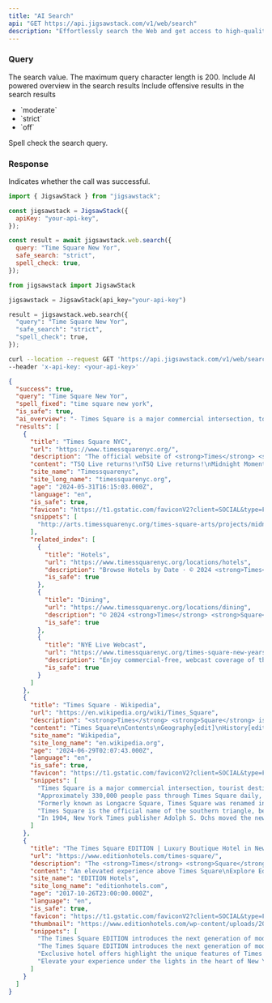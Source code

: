 ```yaml
---
title: "AI Search"
api: "GET https://api.jigsawstack.com/v1/web/search"
description: "Effortlessly search the Web and get access to high-quality results powered with AI."
---
```


### Query

<ParamField query="query" type="string" required>
  The search value. The maximum query character length is 200.
</ParamField>

<ParamField query="ai_overview" type="boolean" default="true">
  Include AI powered overview in the search results
</ParamField>

<ParamField query="safe_search" type="string" default="moderate">
  Include offensive results in the search results
  <ul>
    <li>`moderate`</li>
    <li>`strict`</li>
    <li>`off`</li>
  </ul>
</ParamField>

<ParamField query="spell_check" type="boolean" default="true">
  Spell check the search query.
</ParamField>

<Snippet file="header.mdx" />

### Response

<ResponseField name="success" type="boolean">
  Indicates whether the call was successful.
</ResponseField>

<RequestExample>

```javascript JavaScript
import { JigsawStack } from "jigsawstack";

const jigsawstack = JigsawStack({
  apiKey: "your-api-key",
});

const result = await jigsawstack.web.search({
  query: "Time Square New Yor",
  safe_search: "strict",
  spell_check: true,
});
```

```python Python
from jigsawstack import JigsawStack

jigsawstack = JigsawStack(api_key="your-api-key")

result = jigsawstack.web.search({
  "query": "Time Square New Yor",
  "safe_search": "strict",
  "spell_check": true,
});
```

```bash cURL
curl --location --request GET 'https://api.jigsawstack.com/v1/web/search?query=Time Square New Yor' \
--header 'x-api-key: <your-api-key>'
```

</RequestExample>

<ResponseExample>

```json Response
{
  "success": true,
  "query": "Time Square New Yor",
  "spell_fixed": "time square new york",
  "is_safe": true,
  "ai_overview": "- Times Square is a major commercial intersection, tourist destination, and entertainment hub in Midtown Manhattan, New York City.\n- It is formed by the junction of Broadway, Seventh Avenue, and 42nd Street.\n- Times Square is brightly lit by numerous digital billboards and advertisements, making it one of the world's busiest pedestrian areas.\n- It is the hub of the Broadway Theater District and a major center of the world's entertainment industry.\n- Times Square is one of the world's most visited tourist attractions, drawing an estimated 50 million visitors annually.\n- The area is bounded by West 42nd street, West 47th street, 7th Avenue, and Broadway.\n- Formerly known as Longacre Square, Times Square was renamed in 1904 after The New York Times moved its headquarters to the then newly erected Times Building.\n- It is the site of the annual New Year's Eve ball drop, attracting over a million visitors every year.\n- Times Square is sometimes referred to as \"the Crossroads of the World\" and \"the heart of the Great White Way.\"\n- The northern triangle of Times Square is officially known as Duffy Square and was dedicated in June 1939 to honor World War I chaplain Father Francis P. Duffy.\n- Times Square is a busy intersection of art and commerce, featuring numerous advertisements and iconic landmarks.",
  "results": [
    {
      "title": "Times Square NYC",
      "url": "https://www.timessquarenyc.org/",
      "description": "The official website of <strong>Times</strong> <strong>Square</strong> bringing you <strong>New</strong> Year&#x27;s Eve information and upcoming events at the Crossroads of the World, <strong>Times</strong> <strong>Square</strong> <strong>New</strong> <strong>York</strong>.",
      "content": "TSQ Live returns!\nTSQ Live returns!\nMidnight Moment\nMidnight Moment\nBroadway and Off-Broadway Shows\nBroadway and Off-Broadway Shows\nTimes Square Alliance\nTimes Square Alliance\nTIMES SQUARE\nTIMES SQUARE\nSummer\nSummer\nArt\nArt\nWhat's on\nWhat's on\nAbout\nAbout\nSearch form\nEnjoy more than eighty free, open-air events and concerts in Times Square this summer\nEnjoy more than eighty free, open-air events and concerts in Times Square this summer\nWatch Times Square transform into a nightly digital art gallery across 95+ screens\nWatch Times Square transform into a nightly digital art gallery across 95+ screens\nSee what's currently running in the Theater District\nSee what's currently running in the Theater District\nLearn more about how the Times Square Alliance, founded in 1992, works to improve and promote Times Square\nLearn more about how the Times Square Alliance, founded in 1992, works to improve and promote Times Square\nThe Official Website\nThe Official Website\nSounds\nSounds\nat Midnight\nat Midnight\nBroadway\nBroadway\nthe Alliance\nthe Alliance\nJOIN OUR NEWSLETTER\nMusicians from the MTA Music program come aboveground to perform on the Broadway Plazas on W...\nGet ready for a star-spangled celebration with the Satin Dollz....\nMalian singer, musician, and producer Sidiki Diabaté hails from a celebrated lineage of kora...\n© 2024 Times Square District Management Association, Inc. All rights reserved.\n\n(function(){var s = document.createElement(\"script\");s.setAttribute(\"data-account\",\"AtfB7pprMR\");s.setAttribute(\"src\",\"https://cdn.userway.org/widget.js\");document.body.appendChild(s);})();Enable JavaScript to ensure <a href=\"https://userway.org\">website accessibility</a>\n© 2024 Times Square District Management Association, Inc. All rights reserved.\n\n(function(){var s = document.createElement(\"script\");s.setAttribute(\"data-account\",\"AtfB7pprMR\");s.setAttribute(\"src\",\"https://cdn.userway.org/widget.js\");document.body.appendChild(s);})();Enable JavaScript to ensure <a href=\"https://userway.org\">website accessibility</a>",
      "site_name": "Timessquarenyc",
      "site_long_name": "timessquarenyc.org",
      "age": "2024-05-31T16:15:03.000Z",
      "language": "en",
      "is_safe": true,
      "favicon": "https://t1.gstatic.com/faviconV2?client=SOCIAL&type=FAVICON&fallback_opts=TYPE,SIZE,URL&url=https://timessquarenyc.org&size=96",
      "snippets": [
        "http://arts.timessquarenyc.org/times-square-arts/projects/midnight-moment/approximations-of-utopia/index.aspx left · https://www.timessquarenyc.org/solstice-in-times-square#learnmore right"
      ],
      "related_index": [
        {
          "title": "Hotels",
          "url": "https://www.timessquarenyc.org/locations/hotels",
          "description": "Browse Hotels by Date · © 2024 <strong>Times</strong> <strong>Square</strong> District Management Association, Inc. All rights reserved. Enable JavaScript to ensure &lt;a href=&quot;https://userway.org&quot;&gt;website accessibility&lt;/a&gt;",
          "is_safe": true
        },
        {
          "title": "Dining",
          "url": "https://www.timessquarenyc.org/locations/dining",
          "description": "© 2024 <strong>Times</strong> <strong>Square</strong> District Management Association, Inc. All rights reserved. Enable JavaScript to ensure &lt;a href=&quot;https://userway.org&quot;&gt;website accessibility&lt;/a&gt;",
          "is_safe": true
        },
        {
          "title": "NYE Live Webcast",
          "url": "https://www.timessquarenyc.org/times-square-new-years-eve/nye-live-webcast",
          "description": "Enjoy commercial-free, webcast coverage of the festivities leading up to the Ball Drop at midnight, including backstage access, behind-the-scenes stories and interviews with performers and other celebrities.",
          "is_safe": true
        }
      ]
    },
    {
      "title": "Times Square - Wikipedia",
      "url": "https://en.wikipedia.org/wiki/Times_Square",
      "description": "<strong>Times</strong> <strong>Square</strong> is a major commercial intersection, tourist destination, entertainment hub, and neighborhood in Midtown Manhattan, <strong>New</strong> <strong>York</strong> City, <strong>New</strong> <strong>York</strong>, U.S. It is formed by the junction of Broadway, Seventh Avenue, and 42nd Street. Together with adjacent Duffy <strong>Square</strong>, <strong>Times</strong> <strong>Square</strong> is a ...",
      "content": "Times Square\nContents\nGeography[edit]\nHistory[edit]\nNumber of visitors[edit]\nNotable landmarks[edit]\nIn popular culture[edit]\nSee also[edit]\nReferences[edit]\nExternal links[edit]\nEarly history[edit]\n1900s–1930s[edit]\n1930s–1950s[edit]\n1960s–1990s[edit]\n2000s–present[edit]\nIncidents[edit]\nNew Year's Eve celebrations[edit]\nImpact of COVID-19[edit]\nNotes[edit]\nCitations[edit]\nBibliography[edit]\nDecline[edit]\n1980s building boom[edit]\n42nd Street Redevelopment, further revitalization[edit]\nEffects[edit]\nPedestrian plaza[edit]\nTimes Square is a major commercial intersection, tourist destination, entertainment hub, and neighborhood in Midtown Manhattan, New York City, New York, U.S. It is formed by the junction of Broadway, Seventh Avenue, and 42nd Street. Together with adjacent Duffy Square, Times Square is a bowtie-shaped plaza five blocks long between 42nd and 47th Streets.[2]\nTimes Square is brightly lit by numerous digital billboards and advertisements as well as businesses offering 24/7 service. One of the world's busiest pedestrian areas,[3] it is also the hub of the Broadway Theater District[4] and a major center of the world's entertainment industry.[5] Times Square is one of the world's most visited tourist attractions, drawing an estimated 50 million visitors annually.[6] Approximately 330,000 people pass through Times Square daily,[7] many of them tourists,[8] while over 460,000 pedestrians walk through Times Square on its busiest days.[2] The Times Square–42nd Street and 42nd Street–Port Authority Bus Terminal stations have consistently ranked as the busiest in the New York City Subway system, transporting more than 200,000 passengers daily.[9]\nFormerly known as Longacre Square, Times Square was renamed in 1904 after The New York Times moved its headquarters to the then newly erected Times Building, now One Times Square.[10] It is the site of the annual New Year's Eve ball drop, which began on December 31, 1907, and continues to attract over a million visitors to Times Square every year,[11] in addition to a worldwide audience of one billion or more on various digital media platforms.[12]\nTimes Square, specifically the intersection of Broadway and 42nd Street, is the eastern terminus of the Lincoln Highway, the first road across the United States for motorized vehicles.[13] Times Square is sometimes referred to as \"the Crossroads of the World\"[14] and \"the heart of the Great White Way\".[15][16][17]\nTimes Square functions as a town square, but is not geometrically a square. It is closer in shape to a bowtie, with two triangles emanating roughly north and south from 45th Street,[18] where Seventh Avenue intersects Broadway. Broadway similarly intersects other north–south avenues at Union Square, Madison Square, Herald Square, and Verdi Square, none of which are squares.[19] The area is bounded by West 42nd street, West 47th street, 7th Avenue, and Broadway. Broadway runs diagonally, crossing through the horizontal and vertical street grid of Manhattan laid down by the Commissioners' Plan of 1811, and that intersection creates the \"bowtie\" shape of Times Square.[20][21]\nTimes Square is the official name of the southern triangle, below 45th Street.[22] The northern triangle is officially known as Duffy Square and was dedicated in June 1939 to honor World War I chaplain Father Francis P. Duffy of the 69th New York Infantry Regiment.[23] A statue by Charles Keck was dedicated in May 1937 as a memorial to Duffy.[24] There is also a statue of composer and entertainer George M. Cohan,[25][26] and the TKTS discount ticket booth for same-day Broadway and off-Broadway theaters that has been at the site since June 1973.[27][28]\nWhen Manhattan Island was first settled by the Dutch colonists, three small streams united near what is now the intersection of 10th Avenue and 40th Street. These three streams formed the \"Great Kill\" (Dutch: Grote Kil). From there the Great Kill wound through the low-lying Reed Valley, known for fish and waterfowl,[29] and emptied into a deep bay in the Hudson River at the present 42nd Street.[30] The name was retained in a tiny hamlet, Great Kill, that became a center for carriage-making, as the upland to the south and east became known as Longacre.[31]\nBefore and after the American Revolution, the area belonged to John Morin Scott, a general of the New York militia, in which he served under George Washington. Scott's manor house was at what is currently 43rd Street, surrounded by countryside used for farming and breeding horses. In the first half of the 19th century, it became one of the prized possessions of John Jacob Astor, who made a second fortune selling off lots to hotels and other real estate concerns as the city rapidly spread uptown.[32]\nBy 1872, the area had become the center of New York's horse carriage industry. The locality had not previously been given a name, and city authorities called it Longacre Square after Long Acre in London, where the horse and carriage trade was centered in that city.[33] William Henry Vanderbilt owned and ran the American Horse Exchange there. In 1910, it became the Winter Garden Theatre.[34]\nAs more profitable commerce and industrialization of Lower Manhattan pushed homes, theaters, and prostitution northward from the Tenderloin District, Longacre Square became nicknamed the Thieves Lair for its rollicking reputation as a low entertainment district. The first theater on the square, the Olympia, was built by cigar manufacturer and impresario Oscar Hammerstein I.[35] According to Gotham: A History of New York City to 1898, \"By the early 1890s this once sparsely settled stretch of Broadway was ablaze with electric light and thronged by crowds of middle- and upper-class theatre, restaurant and cafe patrons.\"[36]\nIn 1904, New York Times publisher Adolph S. Ochs moved the newspaper's operations to a new skyscraper on 42nd Street at Longacre Square, on the site of the former Pabst Hotel, which had existed on the site for less than a decade since it opened in November 1899.[37] Ochs persuaded Mayor George B. McClellan Jr. to construct a subway station there, and the area was renamed \"Times Square\" on April 8, 1904.[38] Just three weeks later, the first electrified advertisement appeared on the side of a bank at the corner of 46th Street and Broadway.[39] The north end later became Duffy Square, and the former Horse Exchange became the Winter Garden Theatre, constructed in 1911.[40]\nThe New York Times moved to more spacious offices one block west of the square in 1913 and sold the building in 1961.[38] The old Times Building was later named the Allied Chemical Building in 1963.[41] Now known simply as One Times Square, it is famed for the Times Square Ball drop on its roof every New Year's Eve.\nIn 1913, the Lincoln Highway Association, headed by entrepreneur Carl G. Fisher, chose the intersection of 42nd Street and Broadway (at the southeast corner of Times Square) to be the Eastern Terminus of the Lincoln Highway. This was the first road across the United States, which originally ran 3,389 mi (5,454 km) coast to coast through 13 states to its western terminus in Lincoln Park in San Francisco.[42][43]\nTimes Square grew dramatically after World War I.[44] It became a cultural hub full of theatres, music halls, and upscale hotels.[44]\nTimes Square quickly became New York's agora, a place to gather to await great tidings and to celebrate them, whether a World Series or a presidential election.\nAdvertising also grew significantly in the 1920s, growing from $25 million to $85 million over the decade.[45] For example, the Wrigley Spearmint Gum sign, possibly the biggest electric sign \"in the world,\" cost $9,000 per month to rent.[46] Some contemporary critics, such as Thorstein Veblen[47] and G. K. Chesterton,[48] disliked the advertising at Times Square. Fritz Lang, after seeing Times Square in 1923, used it as inspiration for his dark industrial film Metropolis.[47]\nEntertainment icons such as Irving Berlin, Charlie Chaplin, and Fred Astaire were closely associated with Times Square in the 1910s, 1920s, and 1930s. However, it was also during this period that the area began to be besieged by crime and corruption, in the form of gambling and prostitution; one case that garnered huge attention was the arrest and subsequent execution of police officer Charles Becker.[49]\nThe general atmosphere of Times Square changed with the onset of the Great Depression in the early 1930s. City residents moved uptown to cheaper neighborhoods, and many popular theaters closed, replaced by saloons, brothels, \"burlesque halls, vaudeville stages, and dime houses\".[50] The area acquired a reputation as a dangerous and seedy neighborhood in the following decades.[51]\nNevertheless, Times Square continued to be the site of the annual ball drop on New Year's Eve. The ball drop was placed on hiatus for New Year's Eve in 1942 and 1943 due to lighting restrictions during World War II, replaced by a moment of silence that was observed at midnight in Times Square, accompanied by the sound of chimes played from sound trucks.[52]\nOn May 8, 1945, a massive crowd celebrated Victory in Europe Day in Times Square;[53] and on August 15, 1945, the largest crowd in the history of Times Square gathered to celebrate Victory over Japan Day, reaching an estimated two million.[54] The victory itself was announced by a headline on the \"zipper\" news ticker at One Times Square, which read \"OFFICIAL ***TRUMAN ANNOUNCES JAPANESE SURRENDER ***\"[55]\nFrom the 1960s to the early 1990s, the seediness of the area, especially due to its go-go bars, sex shops, peep shows, and adult theaters, became an infamous symbol of the city's decline.[56] As early as 1960, 42nd Street between Seventh and Eighth avenues was described by The New York Times as \"the 'worst' [block] in town\".[57] Later that decade, Times Square was depicted in Midnight Cowboy as gritty, depraved, and desperate.[58] Conditions only worsened in the 1970s and 1980s, as did the crime in the rest of the city, with a 1981 article in Rolling Stone magazine calling 42nd Street in Times Square the \"sleaziest block in America\".[59] In the mid-1980s, the area bounded by 40th and 50th Streets and Seventh and Ninth Avenues saw over 15,000 crime complaints per year.[60] The block of 42nd Street between Seventh and Eighth avenues had 2,300 crimes per year in 1984, of which 20% were felonies.[61][62]\nIn this era, formerly elegant movie theaters began to show x-rated films, and peep shows hustlers were common.[63] In 1984, the area was so derelict and dilapidated, that the entire Times Square area paid the city only $6 million in property taxes (equivalent to $17.6 million in 2023).[64]\nIn the 1980s, a commercial building boom began in the western parts of Midtown as part of a long-term development plan developed under mayors Ed Koch and David Dinkins. These included office buildings such as 1540 Broadway, 1585 Broadway, and 750 Seventh Avenue, as well as hotels such as the Macklowe Hotel, Marriott Marquis, Crowne Plaza, and DoubleTree Suites.[65] By 1986, New York City Planning Commission (CPC) was considering enacting regulations that would have forced new buildings along Times Square to include bright signage as well as deep setbacks.[66] The CPC adopted a planning regulation in 1987, which required large new developments in Times Square to set aside about 5 percent of their space for \"entertainment uses\".[67][a] The regulation also required new buildings on Times Square to include large, bright signs.[67]\nThe buildings at 1540 Broadway, 1585 Broadway, and 750 Seventh Avenue were completed at with the beginning of the early 1990s recession, when 14.5 percent of Manhattan office space was vacant.[68] Furthermore, some 9×10^6 sq ft (840,000 m2) of office space in the western section of Midtown had been developed in the 1980s, of which only half had been leased.[69][70] Consequently, 1540 Broadway was completely empty, while 1585 Broadway and 750 Seventh Avenue had one tenant each, despite the buildings having over 2×10^6 sq ft (190,000 m2) of office space between them.[68][71] Entertainment conglomerate Bertelsmann bought 1540 Broadway in 1992,[72][73] spurring a revival of Times Square in the early 1990s.[74][75] This was hastened when financial firm Morgan Stanley bought 1585 Broadway in 1993,[76] followed by 750 Seventh Avenue in 1994.[77]\nThe Empire State Development Corporation (ESDC), an agency of the New York state government, had proposed redeveloping the area around a portion of West 42nd Street in 1981.[78] Four towers designed by Philip Johnson and John Burgee were to be built around 42nd Street's intersections with Broadway and Seventh Avenue.[79][80] These towers would have been redeveloped by George Klein of Park Tower Realty, though the Prudential Insurance Company of America joined the project in 1986.[81][82][83] Furthermore, as part of the West Midtown special zoning district created in 1982, the New York City government had allowed new buildings in Times Square to be developed with an increased floor area ratio. To ensure the area would not be darkened at nightfall, the city passed zoning regulations that encouraged developers to add large, bright signs on their buildings.[79][84]\nIn 1990, the State of New York took possession of six of the nine historic theaters on 42nd Street, and the New 42nd Street non-profit organization was appointed to oversee their restoration and maintenance. The theaters underwent renovation for Broadway shows, conversion for commercial purposes, or demolition.[85] Opposition to the towers on Times Square, along with Prudential and Park Tower's inability to secure tenants for the proposed buildings,[86] led government officials to allow Prudential and Park Tower to postpone the project in 1992.[80][87] By then, Prudential had spent $300 million on condemning the sites through eminent domain.[88] The partners retained the right to develop the sites in the future,[89] and the ESDC's zoning guidelines remained in effect.[79] In exchange for being permitted to delay construction of the sites until 2002, Prudential and Park Tower were compelled to add stores and install large signage on the existing buildings.[90]\nIn 1992, the Times Square Alliance (formerly the Times Square Business Improvement District, or \"BID\" for short), a coalition of city government and local businesses dedicated to improving the quality of commerce and cleanliness in the district, started operations in the area.[91] In 1998, the alliance opened a tourist information center in the former Embassy Theatre at 1560 Broadway;[92] the information center operated until 2014.[93]\nIn the mid-1990s, Mayor Rudolph Giuliani led an effort to clean up the area, an effort that is described by Steve Macek in Urban Nightmares: The Media, the Right, and the Moral Panic Over the City: Security was increased, pornographic theatres were closed, and \"undesirable\" low-rent residents were pressured to relocate, and then more tourist-friendly attractions and upscale establishments were opened. Advocates of the remodeling claim that the neighborhood is safer and cleaner. Detractors have countered that the changes have homogenized or \"Disneyfied\" the character of Times Square and have unfairly targeted lower-income New Yorkers from nearby neighborhoods such as Hell's Kitchen.[94][95] The changes were shaped in large part by the actions of The Walt Disney Company, which bought and restored the New Amsterdam Theatre after several attempts at redevelopment had failed. As part of a contract with Disney, officials from the city and state evicted the pornographic theaters and contracted with Madame Tussauds and AMC Theatres to move onto 42nd Street. This spurred the construction of new office towers, hotels, and tourist attractions in the area.[96]\nPrudential and Klein dissolved their partnership for the four office-building sites at Times Square's southern end in 1996.[97][98] The same year, Douglas Durst acquired the site at the northeast corner of Broadway and 42nd Street,[99] and he developed 4 Times Square there.[100] The northwest corner of Seventh Avenue and 42nd Street was taken by Reuters, which enlisted Rudin Management as its development partner and built 3 Times Square on that corner;[101][102] that building opened in 2001.[103] In 1998, a joint venture of Klein, The Blackstone Group, and Boston Properties won the right to acquire the sites at the southwest and southeast corners of 42nd Street and Seventh Avenue for $330 million.[104][105] 5 Times Square was completed on the southwest-corner site in 2002,[106][107] and Times Square Tower opened on the southeast-corner site in 2004.[108]\nTimes Square now boasts attractions such as ABC's Times Square Studios, where Good Morning America is broadcast live; competing Hershey's and M&M's stores across the street from each other, and multiple multiplex movie theaters. Additionally, the area contains restaurants such as the Bubba Gump Shrimp Company, a seafood establishment; Planet Hollywood Restaurant and Bar, a theme restaurant; and Carmine's, serving Italian cuisine. It has also attracted several large financial, publishing, and media firms to set up headquarters in the area. A larger presence of police has improved the safety of the area.[85]\nThe theatres of Broadway and the huge number of animated neon and LED signs have been one of New York's iconic images as well as a symbol of the intensely urban aspects of Manhattan. Since 1987 such signage has been mandated by zoning ordinances that require building owners to display illuminated signs, the only district in New York City with this requirement.[109][110] The neighborhood has a minimum limit for lighting instead of the standard maximum limit.[111] The density of illuminated signs in Times Square rivals that in Las Vegas. Officially, signs in Times Square are called \"spectaculars\", and the largest of them are called \"jumbotrons\". This signage ordinance was implemented in accordance with guidelines set in a revitalization program that New York Governor Mario Cuomo implemented in 1993.[85]\nNotable signage includes the Toshiba billboard directly under the NYE ball drop, the curved seven-story NASDAQ sign at the NASDAQ MarketSite at 4 Times Square on 43rd Street, and the curved Coca-Cola sign located underneath another large LED display owned and operated by Samsung. Both the Coca-Cola sign and Samsung LED displays were built by LED display manufacturer Daktronics. Times Square's first environmentally friendly billboard powered by wind and solar energy was first lit on December 4, 2008.[112] On completion, the 20 Times Square development will host the largest LED signage in Times Square at 18,000 square feet.[113] The display will be 1,000 square feet larger than the Times Square Walgreens display and one of the largest video-capable screens in the world.[114]\nIn 2002, New York City mayor Rudy Giuliani administered the oath of office to the city's next mayor, Michael Bloomberg, at Times Square after midnight on January 1 as part of the 2001–02 New Year's celebration. Approximately 500,000 revelers attended. Security was high following the September 11 terrorist attacks in 2001, with more than 7,000 New York City police officers on duty in the Square, twice the number for an ordinary year.[115]\nTimes Square started hosting other major annual events in the 2000s. Since 2002, the summer solstice has been marked by \"Mind over Madness\", a mass yoga event involving up to 15,000 people. Tim Tompkins, a co-founder of the event, said part of its appeal was \"finding stillness and calm amid the city rush on the longest day of the year\".[116][117] Architect Mark Foster Gage proposed and designed the original Times Square Valentine's Day heart in 2009. Since then, designing the heart has become an annual competition.[118][119]\nIn February 2011, Times Square became smoke-free as New York extended the outdoors smoking ban to the area. The measure imposed a $50 fine for any person caught smoking within the area.[120] From January 29 to February 1, 2014, a \"Super Bowl Boulevard\" was held on Broadway, especially in Times Square, between 34th and 47th Streets, as part of Super Bowl XLVIII. The boulevard contained activities such as autographs, a 60 ft (18 m)-high toboggan run, and photographs with the Vince Lombardi Trophy.[121][122][123] The area was under increased security and witnessed over 400,000 people during the period.[124]\nIn October 2022, casino operator Caesars Entertainment and commercial property developer SL Green submitted a joint proposal to open a casino at 1515 Broadway, along Times Square.[125][126] The New York state government has yet to act on the proposal.[126]\nOn February 26, 2009, Mayor Michael Bloomberg announced that traffic lanes along Broadway from 42nd Street to 47th Street would be de-mapped starting Memorial Day 2009 and transformed into pedestrian plazas as a trial until at least the end of the year. The same was done in Herald Square from 33rd to 35th Street. The results were to be closely monitored to determine if the project was successful and should be extended.[127] Bloomberg also stated that he believed the street shutdown would make New York more livable by reducing pollution, cutting down on pedestrian-vehicle accidents, and helping traffic flow more smoothly through the Midtown street grid.[128]\nThe pedestrian plaza project was originally opposed by local businesses, who thought that closing the street to cars would hurt business.[129] The original seats put out for pedestrians were inexpensive multicolored plastic lawn chairs, a source of amusement to many New Yorkers; they lasted from the onset of the plaza transformation until August 14, 2009, when they were ceremoniously bundled together in an installation christened Now You See It, Now You Don't by the artist Jason Peters, and shortly afterward were replaced by sturdier metal furniture.[130] Although the plaza had mixed results on traffic in the area, injuries to motorists and pedestrians decreased, fewer pedestrians were walking in the road, and the number of pedestrians in Times Square increased.[131] On February 11, 2010, Bloomberg announced that the pedestrian plazas would become permanent.[132]\nThe city started rebuilding the plaza in 2010, hiring the design and landscaping firm Snøhetta to permanently replace Broadway's roadway with custom-made granite pavers and benches.[133] By December 2013, the first phase of the Times Square pedestrian plaza had been completed at the southern end of the square in time for the Times Square Ball drop on New Year's Eve.[134] The project was originally intended to be completed by the end of 2015.[134] The entire project was finally completed just before New Year's Eve 2016.[135] Some safety bollards were also installed as part of the renovation to prevent vehicular attacks or collisions on the sidewalk.[136] After a 2017 vehicle-ramming attack, there were calls to install more bollards along Times Square.[137]\nTimes Square's pedestrian plaza is frequented by topless women (with painted breasts) called \"desnudas\", as well as costumed characters, who typically panhandle for tips.[138] The pedestrian plaza became a source of controversy in the summer of 2015 because of a large number of complaints about the topless women and panhandling characters.[139] Although neither of these activities are illegal, opponents believed that the panhandlers' presence was detrimental to the quality of life in the area.[140] There were calls from Police Commissioner Bratton and Mayor Bill de Blasio to remove the plaza, although Manhattan Borough President Gale Brewer opposed the proposal.[140] In June 2016, work started on \"pedestrian flow zones\" where no one was allowed to loiter, as well as \"activity zones\" where costumed characters were allowed to perform.[141]\nThere have been several incidents in Times Square:\nTimes Square is the most visited place globally with 360,000 pedestrian visitors a day, amounting to over 131 million a year.[153] As of 2013[update], it had a greater attendance than each of the Disney theme parks worldwide, with 128,794,000 visitors between March 2012 and February 2013, versus 126,479,000 for the Walt Disney World theme parks in Bay Lake, Florida, in 2012.[153][154] Even excluding residents from the visitor count, Times Square is the world's second most visited tourist attraction, behind the Las Vegas Strip.[155] The high level of pedestrian traffic has resulted in $4.8 billion in annual retail, entertainment, and hotel sales,[156] with 22 cents out of every dollar spent by visitors in New York City being spent within Times Square.[156][157]\nTimes Square is the site of the annual New Year's Eve ball drop. About one million revelers crowd Times Square for the New Year's Eve celebrations, more than twice the usual number of visitors the area usually receives daily.[158] However, for the millennium celebration on December 31, 1999, published reports stated approximately two million people overflowed Times Square, flowing from Sixth Avenue to Eighth Avenue and back on Broadway and Seventh Avenue to 59th Street, making it the largest gathering in Times Square since August 1945 during celebrations marking the end of World War II.[159]\nOn December 31, 1907, a ball signifying New Year's Day was first dropped at Times Square,[160] and the Square has held the main New Year's celebration in New York City ever since. On that night, hundreds of thousands of people congregate to watch the Waterford Crystal ball being lowered on a pole atop the building, marking the start of the new year. It replaced a lavish fireworks display from the top of the building that was held from 1904 to 1906 but stopped by city officials because of the danger of fire. Beginning in 1908, and for more than eighty years thereafter, Times Square sign maker Artkraft Strauss was responsible for the ball-lowering. During World War II, a minute of silence, followed by a recording of church bells pealing, replaced the ball drop because of wartime blackout restrictions. Today, Countdown Entertainment and One Times Square handle the New Year's Eve event in conjunction with the Times Square Alliance.[160] A new energy-efficient LED ball debuted for the arrival of 2008, which was the centennial of the Times Square ball drop. The 2008–09 ball is larger and has become a permanent installation as a year-round attraction, being used for celebrations on days such as Valentine's Day and Halloween.[160]\nThe New Year's Eve celebrations are usually overseen by thousands of police officers. Aluminum barriers are erected to accommodate spectators; for the 2020 celebration, attended by a million people, barriers were erected from 38th to 59th Street and from Sixth to Eighth Avenue.[161] Typically, the celebrations create large amounts of waste. The waste includes the 3,000 pounds of biodegradable confetti dropped at midnight, a tradition of which started in 1992.[162] The New York City Department of Sanitation estimated that by 8 a.m. on New Year's Day 2014, it had cleared over 50 short tons (45 long tons; 45 t) of trash from the New Year's celebration, using 190 workers from their crews and the Times Square Alliance.[163]\nThe onset of the COVID-19 pandemic in New York City during 2020 reduced the number of people traveling to Times Square. About 108,000 pedestrians visited Times Square each day in late 2020 compared to the 380,000 before the pandemic. From March to October 2020, 26 of the area's 46 hotels closed, as well as 39 of 151 stores and 84 of 162 restaurants.[164] Times Square was closed to the public for New Year's Day 2021 and observers were dispersed into enclosures measuring 8 by 8 ft (2.4 by 2.4 m).[161][165]\nTimes Square is a busy intersection of art and commerce, where scores of advertisements – electric, neon and illuminated signs and \"zipper\" news crawls – vie for viewers' attention. Notable examples include:\nMajor buildings on or near Times Square\n\"Numbered\" Times Square buildings\nHotels\nCorporate presence\n\nThe following companies have corporate presences in the area:\nContemporary artists regularly perform on Times Square. Examples include test patterns[times square] by Ryoji Ikeda[172] and Continuum by Krista Kim.[173]\nAn immediately recognizable location, Times Square has been featured countless times in literature, films, video games, music videos, and on television.\nThe seediness of the area was featured prominently in such films as Midnight Cowboy[174] (1969), Born to Win[175] (1971), and Taxi Driver (1976).[176] The area was shown in the 1980 film Times Square, which featured a punk rock/new wave soundtrack.[177] It was also depicted in the 2011 movie New Year's Eve.[178] The area also appeared on The Amazing Race as the starting location in a race around the world in the first episode of the show's 25th season,[179] as well as on the sixth season of the Israeli edition of The Amazing Race with teams finishing their second leg in Times Square.[180]\nTimes Square has been fictionally attacked and destroyed in several movies, including Knowing, when a solar flare destroys New York City;[181] Deep Impact, when a tsunami created from a meteor impact destroys New York City; the 1998 film Godzilla, where Godzilla is chased through the square; the Ghostbusters movies; Stephen King's The Stand, where the intersection is overcome by total anarchy; Transformers: Revenge of the Fallen, and Cloudy with a Chance of Meatballs. It was also seen in the festival battle scene in the 2002 film Spider-Man, and a stand-off in the later film The Amazing Spider-Man 2.[182]\nFilms and TV shows have also employed the opposite tactic, depicting the typically bustling area as eerily still, such as in Vanilla Sky,[183] as well as the post-apocalyptic I Am Legend, in which Will Smith and his dog go hunting for deer in the deserted urban canyon.[181] In the pilot episode of the TV series Blindspot, Times Square is completely emptied due to an abandoned bag being suspected to be a bomb.[184]\nTimes Square also has featured prominently in video games. For instance, in Grand Theft Auto IV, a recreation of the Times Square area referred to in-game as \"Star Junction\", is included in the game's fictional \"Liberty City\" setting.[181] Times Square is also shown in Battlefield 3, where the final fight with the main antagonist takes place, where the player must stop him from detonating a nuclear bomb in the square; and Crysis 2, in which player must fight off attacking alien forces to assist U.S. Marines in evacuating the area.[185] Gran Turismo 4 also features Times Square both as a photo spot and as a part of the New York city circuit which also includes Central Park.",
      "site_name": "Wikipedia",
      "site_long_name": "en.wikipedia.org",
      "age": "2024-06-29T02:07:43.000Z",
      "language": "en",
      "is_safe": true,
      "favicon": "https://t1.gstatic.com/faviconV2?client=SOCIAL&type=FAVICON&fallback_opts=TYPE,SIZE,URL&url=https://en.wikipedia.org&size=96",
      "snippets": [
        "Times Square is a major commercial intersection, tourist destination, entertainment hub, and neighborhood in Midtown Manhattan, New York City, New York, U.S. It is formed by the junction of Broadway, Seventh Avenue, and 42nd Street. Together with adjacent Duffy Square, Times Square is a bowtie-shaped plaza five blocks long between 42nd and 47th Streets.",
        "Approximately 330,000 people pass through Times Square daily, many of them tourists, while over 460,000 pedestrians walk through Times Square on its busiest days. The Times Square–42nd Street and 42nd Street–Port Authority Bus Terminal stations have consistently ranked as the busiest in the New York City Subway system, transporting more than 200,000 passengers daily.",
        "Formerly known as Longacre Square, Times Square was renamed in 1904 after The New York Times moved its headquarters to the then newly erected Times Building, now One Times Square. It is the site of the annual New Year's Eve ball drop, which began on December 31, 1907, and continues to attract over a million visitors to Times Square every year, in addition to a worldwide audience of one billion or more on various digital media platforms.",
        "Times Square is the official name of the southern triangle, below 45th Street. The northern triangle is officially known as Duffy Square and was dedicated in June 1939 to honor World War I chaplain Father Francis P. Duffy of the 69th New York Infantry Regiment.",
        "In 1904, New York Times publisher Adolph S. Ochs moved the newspaper's operations to a new skyscraper on 42nd Street at Longacre Square, on the site of the former Pabst Hotel, which had existed on the site for less than a decade since it opened in November 1899."
      ]
    },
    {
      "title": "The Times Square EDITION | Luxury Boutique Hotel in New York City",
      "url": "https://www.editionhotels.com/times-square/",
      "description": "The <strong>Times</strong> <strong>Square</strong> EDITION introduces the next generation of modern luxury. Here, urban energy fuels an enchanting escape as sweeping views of the <strong>New</strong> <strong>York</strong> City skyline transport you to an oasis above the bustle. Featuring 452 guest rooms, a state-of-the-art fitness center, performance venue, ...",
      "content": "An elevated experience above Times Square\nExplore Edition\nHOME AWAY FROM HOME\nEDITION Experiences\nCulinary Genius in Times Square\nSubmit Inquiry\nYou are using an outdated browser.\n20 Times Square\n\n701 7th Avenue\n\nNew York, New York 10036\n+1 212 398 7017\nThe Times Square EDITION introduces the next generation of modern luxury. Here, urban energy fuels an enchanting escape as sweeping views of the New York City skyline transport you to an oasis above the bustle. Featuring 452 guest rooms, a state-of-the-art fitness center, performance venue, and three distinct dining experiences developed by Michelin-starred Chef John Fraser, The Times Square EDITION punctuates the area as the city’s epicenter and crossroads of the world…again.\nSoak in Times Square and city views from floor-to-ceiling windows in stylish rooms that offer a residential feel through modern design and timeless style.\nExclusive hotel offers highlight the unique features of Times Square from packages for longer getaways to specials featuring EDITION's unique dining and entertainment venues. Elevate your experience under the lights in the heart of New York City with a special offer at our Times Square hotel.\nThe Times Square EDITION has partnered with Michelin-starred chef John Fraser to helm all of the food and beverage outlets at the area’s first luxury hotel. The hotel offers three distinct dining experiences with indoor and outdoor spaces to enjoy the finest in one of New York City’s most iconic neighborhoods. Elegantly positioned above the bustle, the property features an all-day modern brasserie set within an all-seasons garden, a tranquil lobby bar with craft cocktails and light bites, and a high-production nightlife and cabaret venue with weekend programming.\n20 Times Square\n\n701 7th Avenue\n\nNew York, New York 10036\n+1 212 398 7017\nPlease check your inbox to confirm your subscription.\nTo get the best possible experience using our website we recommend that you upgrade to a newer version of Internet Explorer or other web browser such as Google Chrome or Mozilla Firefox.",
      "site_name": "EDITION Hotels",
      "site_long_name": "editionhotels.com",
      "age": "2017-10-26T23:00:00.000Z",
      "language": "en",
      "is_safe": true,
      "favicon": "https://t1.gstatic.com/faviconV2?client=SOCIAL&type=FAVICON&fallback_opts=TYPE,SIZE,URL&url=https://editionhotels.com&size=96",
      "thumbnail": "https://www.editionhotels.com/wp-content/uploads/2019/05/EDITION_TimesSquare_Entrance.jpg",
      "snippets": [
        "The Times Square EDITION introduces the next generation of modern luxury. Here, urban energy fuels an enchanting escape as sweeping views of the New York City skyline transport you to an oasis above the bustle. Featuring 452 guest rooms, a state-of-the-art fitness center, performance venue, and three distinct dining experiences developed by Michelin-starred Chef John […]",
        "The Times Square EDITION introduces the next generation of modern luxury. Here, urban energy fuels an enchanting escape as sweeping views of the New York City skyline transport you to an oasis above the bustle. Featuring 452 guest rooms, a state-of-the-art fitness center, performance venue, and three distinct dining experiences developed by Michelin-starred Chef John Fraser, The Times Square EDITION punctuates the area as the city’s epicenter and crossroads of the world…again.",
        "Exclusive hotel offers highlight the unique features of Times Square from packages for longer getaways to specials featuring EDITION's unique dining and entertainment venues. Elevate your experience under the lights in the heart of New York City with a special offer at our Times Square hotel.",
        "Elevate your experience under the lights in the heart of New York City with a special offer at our Times Square hotel. ... The Times Square EDITION has partnered with Michelin-starred chef John Fraser to helm all of the food and beverage outlets at the area’s first luxury hotel. The hotel offers four distinct dining experiences split over four floors with indoor and outdoor spaces and multiple dining options under one roof including a fine-dining signature restaurant, a modern all-day New York restaurant, a cabaret and performance space, and Lobby Bar."
      ]
    }
  ]
}
```

</ResponseExample>
